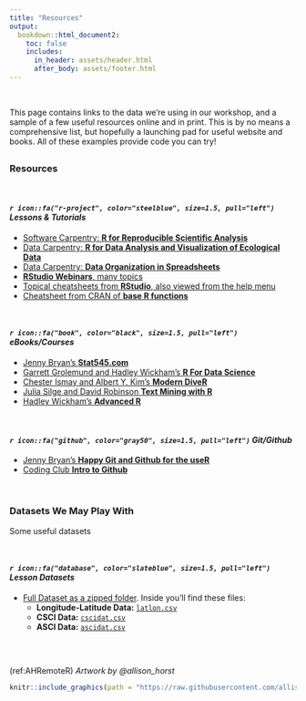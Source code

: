 ```yaml
---
title: "Resources"
output:
  bookdown::html_document2:
    toc: false
    includes:
      in_header: assets/header.html
      after_body: assets/footer.html
---
```


<br>

This page contains links to the data we're using in our workshop, and a sample of a few useful resources online and in print. This is by no means a comprehensive list, but hopefully a launching pad for useful website and books. All of these examples provide code you can try!

## {.tabset .tabset-fade .tabset-pills}


### Resources

<br>

#### *`r icon::fa("r-project", color="steelblue", size=1.5, pull="left")` Lessons & Tutorials*

* [Software Carpentry: **R for Reproducible Scientific Analysis**](http://data-lessons.github.io/gapminder-R/)
* [Data Carpentry: **R for Data Analysis and Visualization of Ecological Data**](http://www.datacarpentry.org/R-ecology-lesson/)
* [Data Carpentry: **Data Organization in Spreadsheets**](http://www.datacarpentry.org/spreadsheet-ecology-lesson/)
* [**RStudio Webinars**, many topics](https://www.rstudio.com/resources/webinars/)
* [Topical cheatsheets from **RStudio**, also viewed from the help menu](http://www.rstudio.com/resources/cheatsheets/)
* [Cheatsheet from CRAN of **base R functions**](http://cran.r-project.org/doc/contrib/Short-refcard.pdf) 

<br>

#### *`r icon::fa("book", color="black", size=1.5, pull="left")` eBooks/Courses*

* [Jenny Bryan's **Stat545.com**](http://stat545.com/)
* [Garrett Grolemund and Hadley Wickham's **R For Data Science**](http://r4ds.had.co.nz/)
* [Chester Ismay and Albert Y. Kim's **Modern DiveR**](https://ismayc.github.io/moderndiver-book/)
* [Julia Silge and David Robinson **Text Mining with R**](http://tidytextmining.com/)
* [Hadley Wickham's **Advanced R**](http://adv-r.had.co.nz/)

<br>

#### *`r icon::fa("github", color="gray50", size=1.5, pull="left")` Git/Github* 

* [Jenny Bryan's **Happy Git and Github for the useR**](http://happygitwithr.com/)
* [Coding Club **Intro to Github**](https://ourcodingclub.github.io/2017/02/27/git.html)

<br> 

### Datasets We May Play With

Some useful datasets

<br>

#### *`r icon::fa("database", color="slateblue", size=1.5, pull="left")` Lesson Datasets*

 - [Full Dataset as a zipped folder](https://github.com/ucd-cws/CABW2020_R_training/raw/main/data/datazip.zip). Inside you'll find these files:
    - **Longitude-Latitude Data:** [`latlon.csv`](https://raw.githubusercontent.com/ucd-cws/CABW2020_R_training/main/data/latlon.csv)
    - **CSCI Data:** [`cscidat.csv`](https://raw.githubusercontent.com/ucd-cws/CABW2020_R_training/main/data/cscidat.csv)
    - **ASCI Data:** [`ascidat.csv`](https://raw.githubusercontent.com/ucd-cws/CABW2020_R_training/main/data/ascidat.csv)


## {-}

<br>

(ref:AHRemoteR) *Artwork by @allison_horst*

```r

knitr::include_graphics(path = "https://raw.githubusercontent.com/allisonhorst/stats-illustrations/master/rstats-artwork/monster_support.jpg")

```

